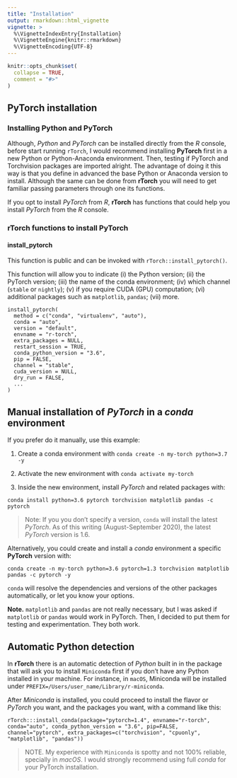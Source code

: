 ```yaml
---
title: "Installation"
output: rmarkdown::html_vignette
vignette: >
  %\VignetteIndexEntry{Installation}
  %\VignetteEngine{knitr::rmarkdown}
  %\VignetteEncoding{UTF-8}
---
```


```r
knitr::opts_chunk$set(
  collapse = TRUE,
  comment = "#>"
)
```


## PyTorch installation

### Installing Python and PyTorch
Although, _Python_ and _PyTorch_ can be installed directly from the _R_ console, before start running `rTorch`, I would recommend installing **PyTorch** first in a new Python or Python-Anaconda environment. Then, testing if PyTorch and Torchvision packages are imported alright. The advantage of doing it this way is that you define in advanced the base Python or Anaconda version to install. Although the same can be done from __rTorch__ you will need to get familiar passing parameters through one its functions.

If you opt to install _PyTorch_ from _R_, __rTorch__ has functions that could help you install _PyTorch_ from the _R_ console. 

### rTorch functions to install PyTorch

#### install_pytorch
This function is public and can be invoked with `rTorch::install_pytorch()`.

This function will allow you to indicate (i) the Python version; (ii) the PyTorch version; (iii) the name of the conda environment; (iv) which channel (`stable` or `nightly`); (v) if you require CUDA (GPU) computation; (vi) additional packages such as `matplotlib`, `pandas`; (vii) more.

```
install_pytorch(
  method = c("conda", "virtualenv", "auto"),
  conda = "auto",
  version = "default",
  envname = "r-torch",
  extra_packages = NULL,
  restart_session = TRUE,
  conda_python_version = "3.6",
  pip = FALSE,
  channel = "stable",
  cuda_version = NULL,
  dry_run = FALSE,
  ...
)

```


## Manual installation of _PyTorch_ in a _conda_ environment

If you prefer do it manually, use this example:

1. Create a conda environment with `conda create -n my-torch python=3.7 -y`

2. Activate the new environment with `conda activate my-torch`

3. Inside the new environment, install _PyTorch_ and related packages with:  

`conda install python=3.6 pytorch torchvision matplotlib pandas -c pytorch`

> Note: If you you don't specify a version, `conda` will install the latest _PyTorch_. As of this writing (August-September 2020), the latest _PyTorch_ version is 1.6.

Alternatively, you could create and install a *conda* environment a specific __PyTorch__ version with:

`conda create -n my-torch python=3.6 pytorch=1.3 torchvision matplotlib pandas -c pytorch -y`

`conda` will resolve the dependencies and versions of the other packages automatically, or let you know your options.

**Note.** `matplotlib` and `pandas` are not really necessary, but I was asked if `matplotlib` or `pandas` would work in PyTorch. Then, I decided to put them for testing and experimentation. They both work.


## Automatic Python detection 
In __rTorch__ there is an automatic detection of _Python_ built in in the package that will ask you to install `Miniconda` first if you don't have any Python installed in your machine. For instance, in `macOS`, Miniconda will be installed under `PREFIX=/Users/user_name/Library/r-miniconda`. 

After *Miniconda* is installed, you could proceed to install the flavor or *PyTorch* you want, and the packages you want, with a command like this:

```
rTorch:::install_conda(package="pytorch=1.4", envname="r-torch", conda="auto", conda_python_version = "3.6", pip=FALSE, channel="pytorch", extra_packages=c("torchvision", "cpuonly", "matplotlib", "pandas"))
```

> NOTE. My experience with `Miniconda` is spotty and not 100% reliable, specially in _macOS_. I would strongly recommend using full _conda_ for your PyTorch installation.

